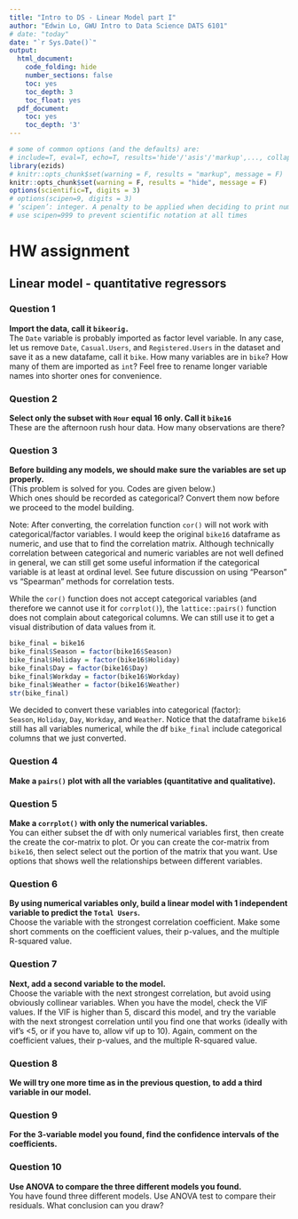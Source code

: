 ```yaml
---
title: "Intro to DS - Linear Model part I"
author: "Edwin Lo, GWU Intro to Data Science DATS 6101"
# date: "today"
date: "`r Sys.Date()`"
output:
  html_document:
    code_folding: hide
    number_sections: false
    toc: yes
    toc_depth: 3
    toc_float: yes
  pdf_document:
    toc: yes
    toc_depth: '3'
---
```


```r
# some of common options (and the defaults) are: 
# include=T, eval=T, echo=T, results='hide'/'asis'/'markup',..., collapse=F, warning=T, message=T, error=T, cache=T, fig.width=6, fig.height=4, fig.dim=c(6,4) #inches, fig.align='left'/'center','right', 
library(ezids)
# knitr::opts_chunk$set(warning = F, results = "markup", message = F)
knitr::opts_chunk$set(warning = F, results = "hide", message = F)
options(scientific=T, digits = 3) 
# options(scipen=9, digits = 3) 
# ‘scipen’: integer. A penalty to be applied when deciding to print numeric values in fixed or exponential notation.  Positive values bias towards fixed and negative towards scientific notation: fixed notation will be preferred unless it is more than ‘scipen’ digits wider.
# use scipen=999 to prevent scientific notation at all times
```

# HW assignment

## Linear model - quantitative regressors 

### Question 1  
**Import the data, call it `bikeorig.`**  
The `Date` variable is probably imported as factor level variable. In any case, let us remove `Date`, `Casual.Users`, 
and `Registered.Users` in the dataset and save it as a new datafame, call it `bike`. How many variables are in `bike`? 
How many of them are imported as `int`? Feel free to rename longer variable names into shorter ones for convenience.  



### Question 2    
**Select only the subset with `Hour` equal 16 only. Call it `bike16`**  
These are the afternoon rush hour data. How many observations are there?   


### Question 3  
**Before building any models, we should make sure the variables are set up properly.**  
(This problem is solved for you. Codes are given below.)  
Which ones should be recorded as categorical? Convert them now before we proceed to the model building.  

Note: After converting, the correlation function `cor()` will not work with categorical/factor variables. 
I would keep the original `bike16` dataframe as numeric, and use that to 
find the correlation matrix. 
Although technically correlation between categorical and numeric variables are not 
well defined in general, we can still get some useful information if the 
categorical variable is at least at ordinal level. See future discussion 
on using "Pearson" vs "Spearman" methods for correlation tests. 

While the `cor()` function does not accept categorical variables (and therefore 
we cannot use it for `corrplot()`), the `lattice::pairs()` function does not complain 
about categorical columns. We can still use it to get a visual distribution of 
data values from it.
 

```r
bike_final = bike16
bike_final$Season = factor(bike16$Season)
bike_final$Holiday = factor(bike16$Holiday)
bike_final$Day = factor(bike16$Day)
bike_final$Workday = factor(bike16$Workday)
bike_final$Weather = factor(bike16$Weather)
str(bike_final)
```

We decided to convert these variables into categorical (factor):  
`Season`, `Holiday`, `Day`, `Workday`, and `Weather`.  Notice that 
the dataframe `bike16` still has all variables numerical, while the df `bike_final` 
include categorical columns that we just converted. 

### Question 4  
**Make a `pairs()` plot with all the variables (quantitative and qualitative).**  


### Question 5  
**Make a `corrplot()` with only the numerical variables.**  
You can either subset the df with only numerical variables first, then create 
the create the cor-matrix to plot. Or you can create the cor-matrix from 
`bike16`, then select select out the portion of the matrix that you want. 
Use options that shows well the relationships between different variables. 
 


### Question 6   
**By using numerical variables only, build a linear model with 1 independent variable to predict the `Total Users`.**  
Choose the variable with the strongest correlation coefficient. Make some short 
comments on the coefficient values, their p-values, and the multiple R-squared value.  


### Question 7   
**Next, add a second variable to the model.**  
Choose the variable with the next strongest correlation, but avoid using 
obviously collinear variables. When you have the model, check 
the VIF values. If the VIF is higher than 5, discard this model, and try the 
variable with the next strongest correlation until you find one that works 
(ideally with vif’s <5, or if you have to, allow vif up to 10). Again, 
comment on the coefficient values, their p-values, 
and the multiple R-squared value.  


### Question 8  
**We will try one more time as in the previous question, to add a third variable in our model.**  


### Question 9  
**For the 3-variable model you found, find the confidence intervals of the coefficients.**  


### Question 10    
**Use ANOVA to compare the three different models you found.**  
You have found three different models. Use ANOVA test to compare their residuals. What conclusion can you draw?



